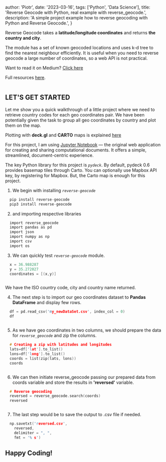 
  author: 'Piotr',
  date: '2023-03-16',
  tags: ['Python', 'Data Science'],
  title: 'Reverse Geocode with Python, real example with reverse_geocode.',
  description:
    'A simple project example how to reverse geocoding with Python and Reverse Geocode.',
}


Reverse Geocode takes a **latitude/longitude coordinates** and returns **the country and city**.

The module has a set of known geocoded locations and uses k-d tree to find the nearest neighbour efficiently. It is useful when you need to reverse geocode a large number of coordinates, so a web API is not practical.

Want to read it on Medium? [Click here](https://medium.com/@pether.maciejewski/pydeck-python-data-visualization-column-layer-on-carto-maps-58a013fe940d)

Full resources [here](https://pypi.org/project/reverse-geocode/).

<Image src={Image_1} width={800} height={400} alt="" />

## LET'S GET STARTED

Let me show you a quick walkthrough of a little project where we need to retrieve country codes for each geo coordinates pair. We have been potentially given the task to group all geo coordinates by country and plot them on the map.

Plotting with **deck.gl** and **CARTO** maps is explained [here](https://medium.com/@pether.maciejewski/pydeck-python-data-visualization-column-layer-on-carto-maps-58a013fe940d)

For this project, I am using [Jupyter Notebook](https://jupyter.org/) — the original web application for creating and sharing computational documents. It offers a simple, streamlined, document-centric experience.

The key Python library for this project is _`pydeck`_. By default, pydeck 0.6 provides basemap tiles through Carto. You can optionally use Mapbox API key, by registering for Mapbox. But, the Carto map is enough for this project.

1. We begin with installing _`reverse-geocode`_

```c
  pip install reverse-geocode
  pip3 install reverse-geocode
```

2. and importing respective libraries

```c
  import reverse_geocode
  import pandas as pd
  import json
  import numpy as np
  import csv
  import os
```

3. We can quickly test _`reverse-geocode`_ module.

```c
  x = 36.988287
  y = 35.272027
  coordinates = [(x,y)]
```

<Image src={Image_2} width={800} height={400} alt="" />

We have the ISO country code, city and country name returned.

4. The next step is to import our geo coordinates dataset to **Pandas DataFrame** and display few rows.

```c
  df = pd.read_csv('my_newDataSet.csv', index_col = 0)
  df
```

<Image src={Image_3} width={800} height={400} alt="" />

5. As we have geo coordinates in two columns, we should prepare the data for _`reverse_geocode`_ and zip the columns.

```c
  # Creating a zip with latitudes and longitudes
  lats=df['lat'].to_list()
  lons=df['long'].to_list()
  coords = list(zip(lats, lons))
  coords
```

<Image src={Image_4} width={800} height={400} alt="" />

6. We can then initiate reverse_geocode passing our prepared data from coords variable and store the results in **'reversed'** variable.

```c
  # Reverse geocoding
  reversed = reverse_geocode.search(coords)
  reversed
```

<Image src={Image_5} width={800} height={400} alt="" />

7. The last step would be to save the output to .csv file if needed.

```c
  np.savetxt('reversed.csv',
    reversed,
    delimiter = ", ",
    fmt = '% s')
```

## Happy Coding!

